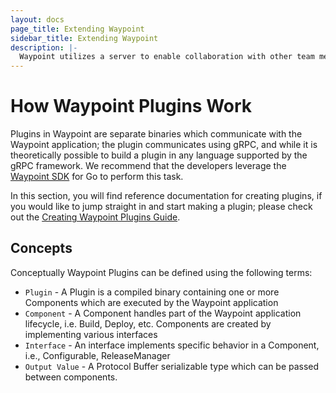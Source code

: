```yaml
---
layout: docs
page_title: Extending Waypoint
sidebar_title: Extending Waypoint
description: |-
  Waypoint utilizes a server to enable collaboration with other team members, storing operation history, and enabling functionality such as logs, exec, and more.
---
```


# How Waypoint Plugins Work

Plugins in Waypoint are separate binaries which communicate with the Waypoint application; the plugin communicates using
gRPC, and while it is theoretically possible to build a plugin in any language supported by the gRPC framework. We
recommend that the developers leverage the [Waypoint SDK](https://github.com/hashicorp/waypoint-plugin-sdk) for Go to
perform this task.

In this section, you will find reference documentation for creating plugins, if you would like to jump straight in and
start making a plugin; please check out the [Creating Waypoint Plugins Guide](/docs/extending-waypoint/example-plugin).

## Concepts

Conceptually Waypoint Plugins can be defined using the following terms:

- `Plugin` - A Plugin is a compiled binary containing one or more Components which are executed by the Waypoint
  application
- `Component` - A Component handles part of the Waypoint application lifecycle, i.e. Build, Deploy, etc. Components are
  created by implementing various interfaces
- `Interface` - An interface implements specific behavior in a Component, i.e., Configurable, ReleaseManager
- `Output Value` - A Protocol Buffer serializable type which can be passed between components.
